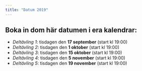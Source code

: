 ```yaml
---
title: "Datum 2019"
---
```

## Boka in dom här datumen i era kalendrar:   
  -  *Deltävling 1*: tisdagen den **17 september** (start kl 19:00)  
  -  *Deltävling 2*: tisdagen den **1 oktober** (start kl 19:00)  
  -  *Deltävling 3*: tisdagen den **15 oktober** (start kl 19:00)  
  -  *Deltävling 4*: tisdagen den **5 november** (start kl 19:00)  
  -  *Deltävling 5*: tisdagen den **19 november** (start kl 19:00)  
